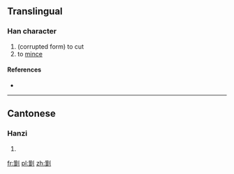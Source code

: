 ==Translingual==

===Han character===
{{Han char|rn=18|rad=刀|as=16|sn=18|four=|canj=竹一中弓 (HMLN)}}

# (corrupted form) to cut
# to [[mince]]

====References====
* {{Han ref|kx=0145.310|hdz=10362.120|uh=3510|ud=13584}}

----

==Cantonese==

===Hanzi===
{{yue-hanzi|jyut=|y=chim1}}

# {{defn|lang=yue|sort=刀16}}

[[fr:㔐]]
[[pl:㔐]]
[[zh:㔐]]